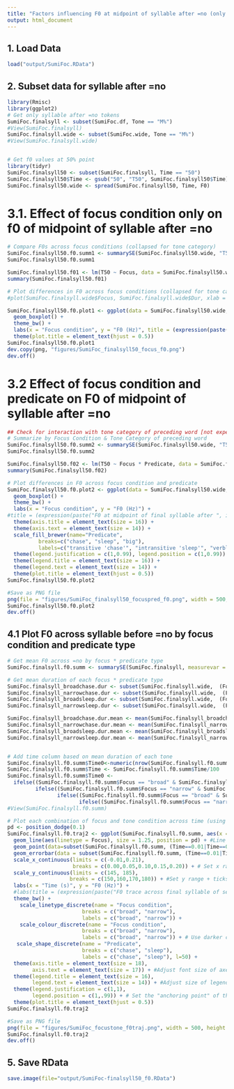 ```yaml
---
title: "Factors influencing F0 at midpoint of syllable after =no (only 'chase' and 'sleep' predicates)"
output: html_document
---
```


## 1. Load Data
```r
load("output/SumiFoc.RData")
```

## 2. Subset data for syllable after =no
```r
library(Rmisc)
library(ggplot2)
# Get only syllable after =no tokens
SumiFoc.finalsyll <- subset(SumiFoc.df, Tone == "M%")
#View(SumiFoc.finalsyll)
SumiFoc.finalsyll.wide <- subset(SumiFoc.wide, Tone == "M%")
#View(SumiFoc.finalsyll.wide)


# Get f0 values at 50% point
library(tidyr)
SumiFoc.finalsyll50 <- subset(SumiFoc.finalsyll, Time == "50")
SumiFoc.finalsyll50$Time <- gsub("50", "T50", SumiFoc.finalsyll50$Time)
SumiFoc.finalsyll50.wide <- spread(SumiFoc.finalsyll50, Time, F0)
```

# 3.1. Effect of focus condition only on f0 of midpoint of syllable after =no
```r
# Compare F0s across focus conditions (collapsed for tone category)
SumiFoc.finalsyll50.f0.summ1 <- summarySE(SumiFoc.finalsyll50.wide, "T50", groupvars = "Focus", na.rm = TRUE)
SumiFoc.finalsyll50.f0.summ1

SumiFoc.finalsyll50.f01 <- lm(T50 ~ Focus, data = SumiFoc.finalsyll50.wide)
summary(SumiFoc.finalsyll50.f01)

# Plot differences in F0 across focus conditions (collapsed for tone category)
#plot(SumiFoc.finalsyll.wide$Focus, SumiFoc.finalsyll.wide$Dur, xlab = "Focus condition", ylab = "F0 (ms)", main = expression(paste("F0 of ", italic("=no"), " by focus condition")))

SumiFoc.finalsyll50.f0.plot1 <- ggplot(data = SumiFoc.finalsyll50.wide, aes(x = Focus, fill = Focus, y = T50)) +
  geom_boxplot() +
  theme_bw() +
  labs(x = "Focus condition", y = "F0 (Hz)", title = (expression(paste("F0 at midpoint of final syllable after ", italic("=no"), " by focus condition")))) +
  theme(plot.title = element_text(hjust = 0.5))
SumiFoc.finalsyll50.f0.plot1
dev.copy(png, "figures/SumiFoc_finalsyll50_focus_f0.png")
dev.off()
```

# 3.2 Effect of focus condition and predicate on F0 of midpoint of syllable after =no
```r
## Check for interaction with tone category of preceding word [not expected]
# Summarize by Focus Condition & Tone Category of preceding word
SumiFoc.finalsyll50.f0.summ2 <- summarySE(SumiFoc.finalsyll50.wide, "T50", groupvars = c("Focus", "Predicate"), na.rm = TRUE)
SumiFoc.finalsyll50.f0.summ2

SumiFoc.finalsyll50.f02 <- lm(T50 ~ Focus * Predicate, data = SumiFoc.finalsyll50.wide)
summary(SumiFoc.finalsyll50.f02)

# Plot differences in F0 across focus condition and predicate
SumiFoc.finalsyll50.f0.plot2 <- ggplot(data = SumiFoc.finalsyll50.wide, aes(x = Focus, fill = Predicate,  y = T50)) +
  geom_boxplot() +
  theme_bw() +
  labs(x = "Focus condition", y = "F0 (Hz)") +
#title = (expression(paste("F0 at midpoint of final syllable after ", italic("=no")))))
  theme(axis.title = element_text(size = 16)) +
  theme(axis.text = element_text(size = 14)) +
  scale_fill_brewer(name="Predicate",
          breaks=c("chase", "sleep", "big"),
          labels=c("transitive 'chase'", "intransitive 'sleep'", "verbless 'bigger (one)'"), palette="YlGnBu") +
  theme(legend.justification = c(1,0.99), legend.position = c(1,0.99)) +
  theme(legend.title = element_text(size = 16)) +
  theme(legend.text = element_text(size = 14)) +
  theme(plot.title = element_text(hjust = 0.5))
SumiFoc.finalsyll50.f0.plot2

#Save as PNG file
png(file = "figures/SumiFoc_finalsyll50_focuspred_f0.png", width = 500, height = 450, res = 72)
SumiFoc.finalsyll50.f0.plot2
dev.off()
```

## 4.1 Plot F0 across syllable before =no by focus condition and predicate type
```r
# Get mean F0 across =no by focus * predicate type
SumiFoc.finalsyll.f0.summ <- summarySE(SumiFoc.finalsyll, measurevar = "F0", groupvars=c("Focus", "Predicate", "Time"), na.rm=TRUE, conf.interval=0.95, .drop=TRUE)

# Get mean duration of each focus * predicate type
SumiFoc.finalsyll_broadchase.dur <- subset(SumiFoc.finalsyll.wide,  (Focus == "broad" & Predicate == "chase"),  select = c(Focus, Predicate, Dur))
SumiFoc.finalsyll_narrowchase.dur <- subset(SumiFoc.finalsyll.wide,  (Focus == "narrow" & Predicate == "chase"),  select = c(Focus, Predicate, Dur))
SumiFoc.finalsyll_broadsleep.dur <- subset(SumiFoc.finalsyll.wide,  (Focus == "broad" & Predicate == "sleep"),  select = c(Focus, Predicate, Dur))
SumiFoc.finalsyll_narrowsleep.dur <- subset(SumiFoc.finalsyll.wide,  (Focus == "narrow" & Predicate == "sleep"),  select = c(Focus, Predicate, Dur))

SumiFoc.finalsyll_broadchase.dur.mean <- mean(SumiFoc.finalsyll_broadchase.dur$Dur)
SumiFoc.finalsyll_narrowchase.dur.mean <- mean(SumiFoc.finalsyll_narrowchase.dur$Dur)
SumiFoc.finalsyll_broadsleep.dur.mean <- mean(SumiFoc.finalsyll_broadsleep.dur$Dur)
SumiFoc.finalsyll_narrowsleep.dur.mean <- mean(SumiFoc.finalsyll_narrowsleep.dur$Dur)


# Add time column based on mean duration of each tone
SumiFoc.finalsyll.f0.summ$Time0<-numeric(nrow(SumiFoc.finalsyll.f0.summ))
SumiFoc.finalsyll.f0.summ$Time <- SumiFoc.finalsyll.f0.summ$Time/100
SumiFoc.finalsyll.f0.summ$Time0 <-
  ifelse((SumiFoc.finalsyll.f0.summ$Focus == "broad" & SumiFoc.finalsyll.f0.summ$Predicate == "chase"), SumiFoc.finalsyll.f0.summ$Time*SumiFoc.finalsyll_broadchase.dur.mean,
         ifelse((SumiFoc.finalsyll.f0.summ$Focus == "narrow" & SumiFoc.finalsyll.f0.summ$Predicate == "chase"), SumiFoc.finalsyll.f0.summ$Time*SumiFoc.finalsyll_narrowchase.dur.mean,
                ifelse((SumiFoc.finalsyll.f0.summ$Focus == "broad" & SumiFoc.finalsyll.f0.summ$Predicate == "sleep"), SumiFoc.finalsyll.f0.summ$Time*SumiFoc.finalsyll_broadsleep.dur.mean,
                       ifelse((SumiFoc.finalsyll.f0.summ$Focus == "narrow" & SumiFoc.finalsyll.f0.summ$Predicate == "sleep"), SumiFoc.finalsyll.f0.summ$Time*SumiFoc.finalsyll_narrowsleep.dur.mean, 0))))
#View(SumiFoc.finalsyll.f0.summ)

# Plot each combination of focus and tone condition across time (using mean duration of each combination)
pd <- position_dodge(0.1)
SumiFoc.finalsyll.f0.traj2 <- ggplot(SumiFoc.finalsyll.f0.summ, aes(x = Time0, y = F0, colour = Focus, linetype = Focus, shape = Predicate, group = interaction(Focus,Predicate))) + #Use x=Time for equal time
  geom_line(aes(linetype = Focus), size = 1.25, position = pd) + #Line type depends on focus condition
  geom_point(data=subset(SumiFoc.finalsyll.f0.summ, (Time==0.01|Time==0.2|Time==0.4|Time==0.6|Time==0.8|Time==1)), aes(shape = Predicate), size = 5, position = pd) + #Only show the points for a subset of the data
  geom_errorbar(data = subset(SumiFoc.finalsyll.f0.summ, (Time==0.01|Time==0.2|Time==0.4|Time==0.6|Time==0.8|Time==1)), aes(ymin = F0-sd/2, ymax = F0+sd/2), width = 1.0, position = pd) + #Only show half the SD for a subset of the data
  scale_x_continuous(limits = c(-0.01,0.21),
                     breaks = c(0.00,0.05,0.10,0.15,0.20)) + # Set x range + ticks
  scale_y_continuous(limits = c(145, 185), 
                    breaks = c(150,160,170,180)) + #Set y range + ticks
  labs(x = "Time (s)", y = "F0 (Hz)") +
  #labs(title = (expression(paste("F0 trace across final syllable of sentence"))) +
  theme_bw() +
    scale_linetype_discrete(name = "Focus condition",
                        breaks = c("broad", "narrow"),
                        labels = c("broad", "narrow")) +
    scale_colour_discrete(name = "Focus condition",
                        breaks = c("broad", "narrow"),
                        labels = c("broad", "narrow")) + # Use darker colors, lightness=50
   scale_shape_discrete(name = "Predicate",
                        breaks = c("chase", "sleep"),
                        labels = c("chase", "sleep"), l=50) + 
  theme(axis.title = element_text(size = 18),
        axis.text = element_text(size = 17)) + #Adjust font size of axes
  theme(legend.title = element_text(size = 16),
        legend.text = element_text(size = 14)) + #Adjust size of legend
  theme(legend.justification = c(1,1),
        legend.position = c(1,.99)) + # Set the "anchoring point" of the legend (bottom-left is 0,0; top-right is 1,1); Put top-right corner of legend box in top-right corner of graph
  theme(plot.title = element_text(hjust = 0.5))
SumiFoc.finalsyll.f0.traj2

#Save as PNG file
png(file = "figures/SumiFoc_focustone_f0traj.png", width = 500, height = 450, res = 72)
SumiFoc.finalsyll.f0.traj2
dev.off()
```


## 5. Save RData
```r
save.image(file="output/SumiFoc-finalsyll50_f0.RData")
```
